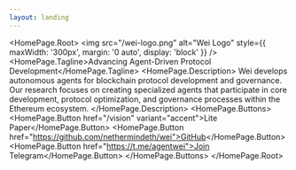 ```yaml
---
layout: landing
---
```



<HomePage.Root>
  <img src="/wei-logo.png" alt="Wei Logo" style={{ maxWidth: '300px', margin: '0 auto', display: 'block' }} />
  <HomePage.Tagline>Advancing Agent-Driven Protocol Development</HomePage.Tagline>
  <HomePage.Description>
    Wei develops autonomous agents for blockchain protocol development and governance. Our research focuses on creating specialized agents that participate in core development, protocol optimization, and governance processes within the Ethereum ecosystem.
  </HomePage.Description>
  <HomePage.Buttons>
    <HomePage.Button href="/vision" variant="accent">Lite Paper</HomePage.Button>
    <HomePage.Button href="https://github.com/nethermindeth/wei">GitHub</HomePage.Button>
    <HomePage.Button href="https://t.me/agentwei">Join Telegram</HomePage.Button>
  </HomePage.Buttons>
</HomePage.Root>